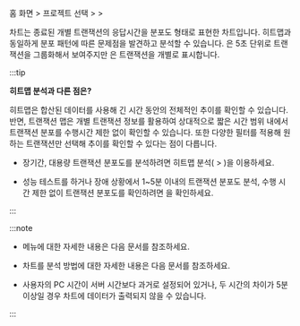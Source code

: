 홈 화면 &gt; 프로젝트 선택 &gt; <Cmdname sid="dashboard" className="uitext" /> &gt; <Cmdname sid="transaction_map" className="uitext" />

<Cmdname sid="transaction_map" className="uitext" /> 차트는 종료된 개별 트랜잭션의 응답시간을 분포도 형태로 표현한 차트입니다. 히트맵과 동일하게 분포 패턴에 따른 문제점을 발견하고 분석할 수 있습니다. <Cmdname sid="hitmap" className="uitext" />은 5초 단위로 트랜잭션을 그룹화해서 보여주지만 <Cmdname sid="transaction_map" className="uitext" />은 트랜잭션을 개별로 표시합니다.

<ImgLang img='dashboard-transaction-map.png' desc='트랜잭션 맵' />

:::tip 

**히트맵 분석과 다른 점은?**

히트맵은 합산된 데이터를 사용해 긴 시간 동안의 전체적인 추이를 확인할 수 있습니다. 반면, 트랜잭션 맵은 개별 트랜잭션 정보를 활용하여 상대적으로 짧은 시간 범위 내에서 트랜잭션 분포를 수행시간 제한 없이 확인할 수 있습니다. 또한 다양한 필터를 적용해 원하는 트랜잭션만 선택해 추이를 확인할 수 있다는 점이 다릅니다.

* 장기간, 대용량 트랜잭션 분포도를 분석하려면 히트맵 분석(<Cmdname sid="analysis" className="uitext" /> &gt; <Cmdname sid="hitmap" className="uitext" />)을 이용하세요.

* 성능 테스트를 하거나 장애 상황에서 1\~5분 이내의 트랜잭션 분포도 분석, 수행 시간 제한 없이 트랜잭션 분포도를 확인하려면 <Cmdname sid="transaction_map" className="uitext" />을 확인하세요.

:::

:::note

* <Cmdname sid="hitmap" className="uitext" /> 메뉴에 대한 자세한 내용은 <Link to="trs-view">다음 문서</Link>를 참조하세요. 

* <Cmdname sid="hitmap_transaction" className="uitext" /> 차트를 분석 방법에 대한 자세한 내용은 <Link to="../best-practice-guides/about-apm-hitmap-class">다음 문서</Link>를 참조하세요.

* 사용자의 PC 시간이 서버 시간보다 과거로 설정되어 있거나, 두 시간의 차이가 5분 이상일 경우 차트에 데이터가 출력되지 않을 수 있습니다.

:::